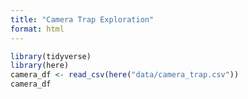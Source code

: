 ```yaml
---
title: "Camera Trap Exploration"
format: html
---
```


```r
library(tidyverse)
library(here)
camera_df <- read_csv(here("data/camera_trap.csv"))
camera_df
```
